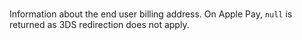 <ResponseField name="Billing" type="object"   
default="**Default value:** ">    
Information about the end user billing address. On Apple Pay, `null` is returned as 3DS redirection does not apply.  
</ResponseField>